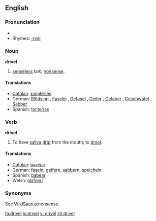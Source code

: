 ==English==

===Pronunciation===
*{{audio|en-us-drivel.ogg|Audio (US)}}
*Rhymes: [[Rhymes:English:-ɪvəl|-ɪvəl]]

===Noun===
'''drivel'''

# [[senseless]] talk; [[nonsense]].

====Translations====
*[[Catalan]]: [[ximpleries]] {{fpl}}
*German: [[Blödsinn]] {{m}}, [[Faselei]] {{f}}, [[Gefasel]] {{n}}, [[Geifer]] {{m}}, [[Gelaber]] {{n}}, [[Geschwafel]] {{n}}, [[Sabber]] {{m}}
*Spanish: [[tonterías]] {{fpl}}

===Verb===
'''drivel'''

# To have [[saliva]] [[drip]] from the mouth; to [[drool]].

====Translations====
*[[Catalan]]: [[bavejar]]
*German: [[faseln]], [[geifern]], [[sabbern]], [[speicheln]]
*Spanish: [[babear]]
*Welsh: [[glafoeri]]

===Synonyms===
See [[WikiSaurus:nonsense]].

[[fa:drivel]]
[[io:drivel]]
[[vi:drivel]]
[[zh:drivel]]